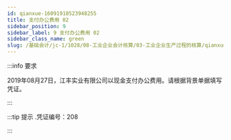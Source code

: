 ---
id: qianxue-16091910523948255
title: 支付办公费用 02
sidebar_position: 9
sidebar_label: 9 支付办公费用 02
sidebar_class_name: green
slug: /基础会计/jc-1/1028/08-工业企业会计核算/03-工业企业生产过程的核算/qianxue-1609181235203703809/qianxue-16091910523948255/支付办公费用 02
---

:::info 要求

2019年08月27日，江丰实业有限公司以现金支付办公费用。请根据背景单据填写凭证。

:::

:::tip 提示
  .凭证编号：208 
:::
